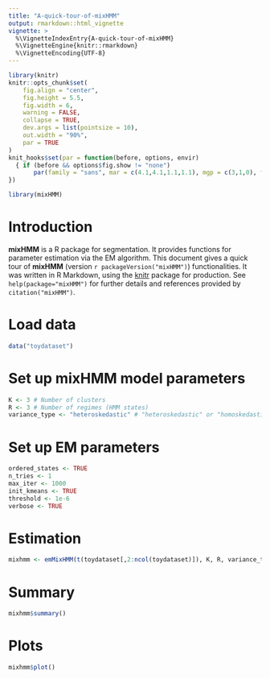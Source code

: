```yaml
---
title: "A-quick-tour-of-mixHMM"
output: rmarkdown::html_vignette
vignette: >
  %\VignetteIndexEntry{A-quick-tour-of-mixHMM}
  %\VignetteEngine{knitr::rmarkdown}
  %\VignetteEncoding{UTF-8}
---
```


```r
library(knitr)
knitr::opts_chunk$set(
	fig.align = "center",
	fig.height = 5.5,
	fig.width = 6,
	warning = FALSE,
	collapse = TRUE,
	dev.args = list(pointsize = 10),
	out.width = "90%",
	par = TRUE
)
knit_hooks$set(par = function(before, options, envir)
  { if (before && options$fig.show != "none") 
       par(family = "sans", mar = c(4.1,4.1,1.1,1.1), mgp = c(3,1,0), tcl = -0.5)
})
```

```r
library(mixHMM)
```

# Introduction

**mixHMM** is a R package for segmentation. It provides functions for parameter estimation via the EM algorithm. This document gives a quick tour of **mixHMM** (version `r packageVersion("mixHMM")`) functionalities. It was written in R Markdown, using the [knitr](https://cran.r-project.org/package=knitr) package for production. 
See `help(package="mixHMM")` for further details and references provided by `citation("mixHMM")`.

# Load data

```r
data("toydataset")
```

# Set up mixHMM model parameters

```r
K <- 3 # Number of clusters
R <- 3 # Number of regimes (HMM states)
variance_type <- "heteroskedastic" # "heteroskedastic" or "homoskedastic" model
```

# Set up EM parameters

```r
ordered_states <- TRUE
n_tries <- 1
max_iter <- 1000
init_kmeans <- TRUE
threshold <- 1e-6
verbose <- TRUE
```

# Estimation

```r
mixhmm <- emMixHMM(t(toydataset[,2:ncol(toydataset)]), K, R, variance_type, ordered_states, init_kmeans, n_tries, max_iter, threshold, verbose)
```

# Summary

```r
mixhmm$summary()
```

# Plots

```r
mixhmm$plot()
```
